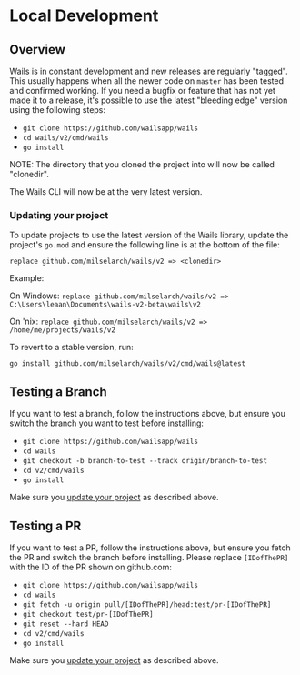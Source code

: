 # Local Development

## Overview

Wails is in constant development and new releases are regularly "tagged". This usually happens when all the newer code on `master` has been tested and confirmed working. If you need a bugfix or feature that has not yet made it to a release, it's possible to use the latest "bleeding edge" version using the following steps:

- `git clone https://github.com/wailsapp/wails`
- `cd wails/v2/cmd/wails`
- `go install`

NOTE: The directory that you cloned the project into will now be called "clonedir".

The Wails CLI will now be at the very latest version.

### Updating your project

To update projects to use the latest version of the Wails library, update the project's `go.mod` and ensure the following line is at the bottom of the file:

`replace github.com/milselarch/wails/v2 => <clonedir>`

Example:

On Windows: `replace github.com/milselarch/wails/v2 => C:\Users\leaan\Documents\wails-v2-beta\wails\v2`

On 'nix: `replace github.com/milselarch/wails/v2 => /home/me/projects/wails/v2`

To revert to a stable version, run:

`go install github.com/milselarch/wails/v2/cmd/wails@latest`

## Testing a Branch

If you want to test a branch, follow the instructions above, but ensure you switch the branch you want to test before installing:

- `git clone https://github.com/wailsapp/wails`
- `cd wails`
- `git checkout -b branch-to-test --track origin/branch-to-test`
- `cd v2/cmd/wails`
- `go install`

Make sure you [update your project](#updating-your-project) as described above.

## Testing a PR

If you want to test a PR, follow the instructions above, but ensure you fetch the PR and switch the branch before installing. Please replace `[IDofThePR]` with the ID of the PR shown on github.com:

- `git clone https://github.com/wailsapp/wails`
- `cd wails`
- `git fetch -u origin pull/[IDofThePR]/head:test/pr-[IDofThePR]`
- `git checkout test/pr-[IDofThePR]`
- `git reset --hard HEAD`
- `cd v2/cmd/wails`
- `go install`

Make sure you [update your project](#updating-your-project) as described above.
